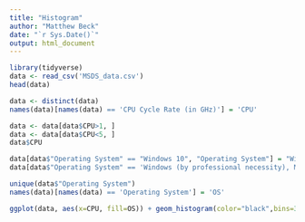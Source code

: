 ```yaml
---
title: "Histogram"
author: "Matthew Beck"
date: "`r Sys.Date()`"
output: html_document
---
```


```r
library(tidyverse)
data <- read_csv('MSDS_data.csv')
head(data)
```

```r
data <- distinct(data)
names(data)[names(data) == 'CPU Cycle Rate (in GHz)'] = 'CPU'
```

```r
data <- data[data$CPU>1, ]
data <- data[data$CPU<5, ]
data$CPU
```

```r
data[data$"Operating System" == "Windows 10", "Operating System"] = "Windows"
data[data$"Operating System" == 'Windows (by professional necessity), MacOS (by personal choice)', 'Operating System'] = "Windows"
```

```r
unique(data$"Operating System")
names(data)[names(data) == 'Operating System'] = 'OS'
```

```r
ggplot(data, aes(x=CPU, fill=OS)) + geom_histogram(color="black",bins=30) + ggtitle("CPU Refresh Rate of MSDS Students") + theme(plot.title = element_text(hjust=0.5))
```
